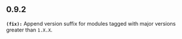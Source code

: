 ## 0.9.2
**`(fix):`** Append version suffix for modules tagged with major versions greater than `1.X.X`.

